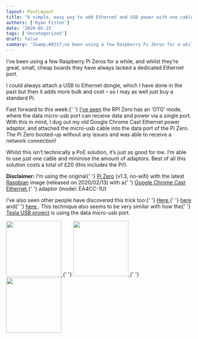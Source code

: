 ```yaml
---
layout: PostLayout
title: "A simple, easy way to add Ethernet and USB power with one cable to a Raspberry Pi Zero"
authors: ['Ryan Fitton']
date: '2020-05-15'
tags: ['Uncategorized']
draft: false
summary: 'I&amp;#8217;ve been using a few Raspberry Pi Zeros for a while, and whilst they&amp;#8217;re great, small, cheap boards they have always lacked a dedicated Ethernet port. I could always attach a USB to Ethernet dongle, which I have done in the past but then it adds more bulk and cost &amp;#8211; so I may as [&amp;hellip;]'
---
```


<p>
  I&#8217;ve been using a few Raspberry Pi Zeros for a while, and whilst they&#8217;re great, small,
  cheap boards they have always lacked a dedicated Ethernet port.
</p>
<p>
  I could always attach a USB to Ethernet dongle, which I have done in the past but then it adds
  more bulk and cost &#8211; so I may as well just buy a standard Pi.
</p>
<p>
  Fast forward to this week:{' '}
  <a href="https://www.circuitbasics.com/raspberry-pi-zero-ethernet-gadget/">I&#8217;ve seen</a> the
  RPI Zero has an &#8216;OTG&#8217; mode, where the data micro-usb port can receive data and power
  via a single port. With this in mind, I dug out my old Google Chrome Cast Ethernet power adaptor,
  and attached the micro-usb cable into the data port of the Pi Zero. The Pi Zero booted-up without
  any issues and was able to receive a network connection!
</p>
<p>
  Whilst this isn&#8217;t technically a PoE solution, it&#8217;s just as good for me. I&#8217;m able
  to use just one cable and minimise the amount of adaptors. Best of all this solution costs a total
  of £20 (this includes the Pi!).
</p>
<p>
  <strong>Disclaimer:</strong> I&#8217;m using the original{' '}
  <a href="https://thepihut.com/products/raspberry-pi-zero">Pi Zero</a> (v1.3, no-wifi) with the
  latest <a href="https://www.raspberrypi.org/downloads/">Raspbian</a> image (released on
  2020/02/13) with a{' '}
  <a href="https://store.google.com/gb/product/ethernet_adapter_for_chromecast">
    Google Chrome Cast Ethernet
  </a>{' '}
  adaptor (model: EA4CC-1U)
</p>
<p>
  I&#8217;ve also seen other people have discovered this trick too:{' '}
  <a href="https://www.raspberrypi.org/forums/viewtopic.php?t=131379">Here</a>,{' '}
  <a href="http://www.makerspace-uk.co.uk/raspberry-pi-zero-networking-solutions/">here</a> and{' '}
  <a href="https://www.reddit.com/r/raspberry_pi/comments/3zha14/pizero_works_out_of_the_box_with_a_chromecast/">
    here
  </a>
  . This technique also seems to be very similar with how the{' '}
  <a href="https://github.com/marcone/teslausb">Tesla USB project</a> is using the data micro-usb
  port.
</p>
<p>
  <a href="/static/img/blog/2020/05/rpi-zero-3.jpg">
    <img
      loading="lazy"
      src="/static/img/blog/2020/05/rpi-zero-3-150x150.jpg"
      alt=""
      width="150"
      height="150"
    />
  </a>{' '}
  <a href="/static/img/blog/2020/05/rpi-zero-2.jpg">
    <img
      loading="lazy"
      src="/static/img/blog/2020/05/rpi-zero-2-150x150.jpg"
      alt=""
      width="150"
      height="150"
    />
  </a>{' '}
  <a href="/static/img/blog/2020/05/rpi-zero-1.jpg">
    <img
      loading="lazy"
      src="/static/img/blog/2020/05/rpi-zero-1-150x150.jpg"
      alt=""
      width="150"
      height="150"
    />
  </a>
</p>
